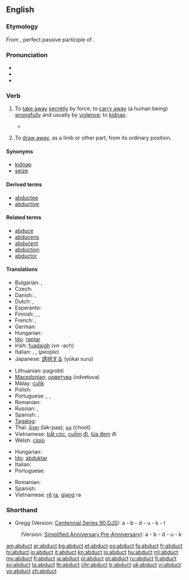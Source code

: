 ==English==

===Etymology===
From {{etyl|la}} {{term|abductus||lang=la}}, perfect passive participle of {{term|abduco|abdūcō|lang=la|take away; seduce}}.

===Pronunciation===
* {{IPA|/æbˈdʌkt/}}
* {{audio|En-us-abduct.ogg|Audio (US)}}
* {{rhymes|ʌkt}}

===Verb===
{{en-verb}}

# {{transitive}} To [[take away]] [[secretly]] by force; to [[carry away]] (a human being) [[wrongfully]] and usually by [[violence]]; to [[kidnap]].
#*{{quote-book
|year=1904
|author=Jules Verne
|title=The Master of the World
|chapter=16
|url=http://ebooks.adelaide.edu.au/v/verne/jules/v52mw/chapter16.html
|passage=That same night he had by force abducted the president and the secretary of the club, and had taken them, much against their will upon a voyage in the wonderful air-ship, the “Albatross,” which he had constructed.}}
# {{transitive|anatomy}} To [[draw away]], as a limb or other part, from its ordinary position.

====Synonyms====
* [[kidnap]]
* [[seize]]

====Derived terms====
* [[abductee]]
* [[abductive]]

====Related terms====
* [[abduce]]
* [[abducens]]
* [[abducent]]
* [[abduction]]
* [[abductor]]

====Translations====
{{trans-top|to take away}}
* Bulgarian: {{t|bg|отвличам}}, {{t|bg|похищавам}}
* Czech: {{t-|cs|unést}}
* Danish: {{t|da|bortføre}}, {{t|da|kidnappe}}
* Dutch: {{t+|nl|ontvoeren}}, {{t+|nl|kidnappen}}
* Esperanto: {{t-|eo|forrabi|xs=Esperanto}}
* Finnish: {{t-|fi|siepata}}, {{t+|fi|ryöstää}}, {{t+|fi|abduktoida}}
* French: {{t+|fr|enlever}}, {{t+|fr|ravir}}
* German: {{t+|de|entführen}}
* Hungarian: {{t|hu|elrabol}}
* [[Ido]]: [[raptar]]
* Irish: [[fuadaigh]] (''vn'' -ach)
* Italian: {{t+|it|sottrarre}}, {{t-|it|sequestrare}}, {{t+|it|rapire}} (''people'')
* Japanese: [[誘拐する]] (yūkai suru)
{{trans-mid}}
* Lithuanian: pagrobti
* [[Macedonian]]: [[одветува]] (odvetuva)
* Malay: [[culik]]
* Polish: {{t|pl|uprowadzić}}
* Portuguese: {{t-|pt|raptar}}, {{t|pt|abduzir}}, {{t|pt|sequestrar}}
* Romanian: {{t|ro|răpi}}
* Russian: {{t|ru|похищать|sc=Cyrl|tr=poxiščát'}} {{impf}}, {{t|ru|похитить|sc=Cyrl|tr=poxítit'}} {{pf.}}
* Spanish: {{t+|es|raptar}}, {{t|es|secuestrar}}
* [[Tagalog]]: {{t|tl|dukot}}
* Thai: [[ลักพา]] (lak-paa); [[ฉุด]] (choot)
* Vietnamese: [[bắt cóc]], [[cuỗm]] [[đi]], [[lừa đem]] đi
* Welsh: [[cipio]]
{{trans-bottom}}

{{trans-top|to draw away from its ordinary position}}
* Hungarian: {{t|hu|elmozdít}}
* [[Ido]]: [[abduktar]]
* Italian: {{t+|it|abdurre}}
* Portuguese: {{t+|pt|abduzir}}
{{trans-mid}}
* Romanian: {{t|ro|abduce}}
* Spanish: {{t+|es|abducir}}
* Vietnamese: [[rẽ]] [[ra]], [[giạng]] ra
{{trans-bottom}}

===Shorthand===

* Gregg (Version: [http://en.wikipedia.org/wiki/Gregg_Shorthand#Centennial_Gregg_Shorthand Centennial],[http://en.wikipedia.org/wiki/Gregg_Shorthand#Series_90_Gregg_Shorthand  Series 90],[http://en.wikipedia.org/wiki/Gregg_Shorthand#Diamond_Jubilee_Gregg_Shorthand  DJS]): a - b - d - u - k - t
: (Version: [http://en.wikipedia.org/wiki/Gregg_Shorthand#Simplified_Gregg_Shorthand Simplified],[http://en.wikipedia.org/wiki/Gregg_Shorthand#Anniversary_Gregg_Shorthand Anniversary],[http://en.wikipedia.org/wiki/Gregg_Shorthand#Pre-Anniversary_Gregg_Shorthand Pre-Anniversary]): a - b - d - u - k

[[am:abduct]]
[[ar:abduct]]
[[bg:abduct]]
[[et:abduct]]
[[eo:abduct]]
[[fa:abduct]]
[[fr:abduct]]
[[hi:abduct]]
[[io:abduct]]
[[it:abduct]]
[[kn:abduct]]
[[lo:abduct]]
[[hu:abduct]]
[[ml:abduct]]
[[my:abduct]]
[[fj:abduct]]
[[ja:abduct]]
[[pl:abduct]]
[[pt:abduct]]
[[ru:abduct]]
[[fi:abduct]]
[[sv:abduct]]
[[ta:abduct]]
[[th:abduct]]
[[chr:abduct]]
[[tr:abduct]]
[[uk:abduct]]
[[vi:abduct]]
[[vo:abduct]]
[[zh:abduct]]
